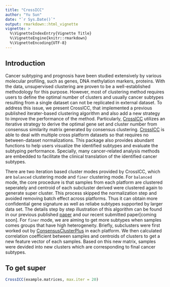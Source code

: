 ```yaml
---
title: "CrossICC"
author: "Yu Sun"
date: "`r Sys.Date()`"
output: rmarkdown::html_vignette
vignette: >
  %\VignetteIndexEntry{Vignette Title}
  %\VignetteEngine{knitr::rmarkdown}
  %\VignetteEncoding{UTF-8}
---
```


## Introduction

Cancer subtyping and prognosis have been studied extensively by various molecular profiling, such as genes, DNA methylation markers, proteins. With the data, unsupervised clustering are proven to be a well-established methodology for this purpose. However, most of clustering method requires users to define the optimal number of clusters and usually cancer subtypes resulting from a single dataset can not be replicated in external dataset. To address this issue, we present CrossICC, that implemented a previous published iterater-based clustering algorithm and also add a new strategy to improve the performance of the method. Particularly, [CrossICC](https://github.com/bioinformatist/CrossICC) utilizes an iterative strategy to derive the optimal gene set and cluster number from consensus similarity matrix generated by consensus clustering. [CrossICC](https://github.com/bioinformatist/CrossICC) is able to deal with multiple cross platform datasets so that requires no between-dataset normalizations. This package also provides abundant functions to help users visualize the identified subtypes and evaluate the subtyping performance. Specially, many cancer-related analysis methods are embedded to facilitate the clinical translation of the identified cancer subtypes.

There are two iteration based cluster modes provided by CrossICC, which are `balanced` clustering mode and `finer` clustering mode. For `balanced` mode, the core procedure is that samples from each platform are clustered seperately and  centroid of each subcluster derived were clustered again to generate super cluster. This process skipped the normalization step and avoided removing batch effect across platforms. Thus it can obtain more confidential gene signature as well as reliabe subtypes supported by larger data set. The details step by step illustration of this algorithm can be found in our previous published [paper](http://clincancerres.aacrjournals.org/content/early/2014/12/09/1078-0432.ccr-14-2481) and  our recent submitted paper[coming soon]. 
For `finer` mode, we are aiming to get more subtypes when samples comes groups that have high heterogeneity. Briefly, subclusters were first worked out by [ConsensusClusterPlus](https://bioconductor.org/packages/release/bioc/html/ConsensusClusterPlus.html) in each platform. We then calculated correlation coefficient between samples and centroids of clusters to get a new feature vector of each samples. Based on this new matrix, samples were devided into new clusters which are corresponding to final cancer subtypes.

## To get super

```r
CrossICC(example.matrices, max.iter = 20)
```
